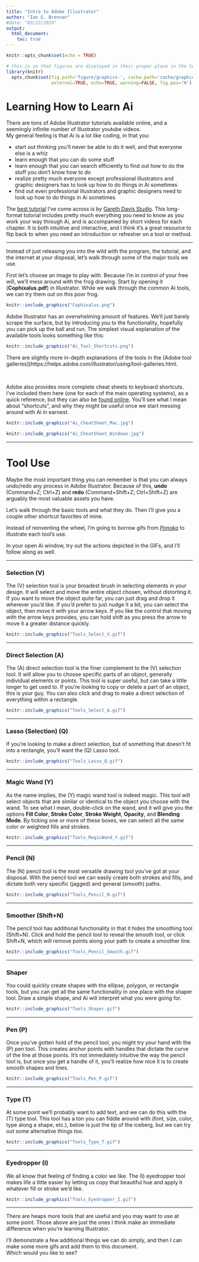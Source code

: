 ```yaml
---
title: "Intro to Adobe Illustrator"
author: "Ian G. Brennan"
#date: "03/12/2019"
output: 
  html_document:
    toc: true
---
```


```r
knitr::opts_chunk$set(echo = TRUE)
```

```r
# this is so that figures are displayed in their proper place in the text, and not all at the end. 
library(knitr)
  opts_chunk$set(fig.path='figure/graphics-', cache.path='cache/graphics-', fig.align='center',
                 external=TRUE, echo=TRUE, warning=FALSE, fig.pos='H')
```

# Learning How to Learn Ai

There are tons of Adobe Illustrator tutorials available online, and a seemingly infinite number of Illustrator youtube videos.  
My general feeling is that Ai is a lot like coding, in that you:

* start out thinking you'll never be able to do it well, and that everyone else is a whiz
* learn enough that you can do some stuff
* learn enough that you can search efficiently to find out how to do the stuff you don't know how to do
* realize pretty much everyone except professional illustrators and graphic designers has to look up how to do things in Ai sometimes
* find out even professional illustrators and graphic designers need to look up how to do things in Ai sometimes


The [best tutorial](https://www.pgsd.org/cms/lib07/PA01916597/Centricity/Domain/202/illustrator_for_beginners_tastytuts.pdf) I've come across is by [Gareth Davis Studio](https://www.youtube.com/channel/UC64eec0UYHxflyEWgyZOvLA). This long-format tutorial includes pretty much everything you need to know as you work your way through Ai, and is accompanied by short videos for each chapter. It is both intuitive and interactive, and I think it's a great resource to flip back to when you need an introduction or refresher on a tool or method.

---

Instead of just releasing you into the wild with the program, the tutorial, and the internet at your disposal, let's walk through some of the major tools we use.

First let's choose an image to play with. Because I'm in control of your free will, we'll mess around with the frog drawing. Start by opening it (**Cophixalus.pdf**) in Illustrator. While we walk through the common Ai tools, we can try them out on this poor frog.
```r
knitr::include_graphics("Cophixalus.png")
```

Adobe Illustrator has an overwhelming amount of features. We'll just barely scrape the surface, but by introducing you to the functionality, hopefully you can pick up the ball and run. The simplest visual explanation of the available tools looks something like this:

```r
knitr::include_graphics("Ai_Tool_Shortcuts.png")
```

There are slightly more in-depth explanations of the tools in the [Adobe tool galleries](https://helpx.adobe.com/illustrator/using/tool-galleries.html.

\  

Adobe also provides more complete cheat sheets to keyboard shortcuts. I've included them here (one for each of the main operating systems), as a quick reference, but they can also be [found online](https://helpx.adobe.com/au/illustrator/using/default-keyboard-shortcuts.html). You'll see what I mean about "shortcuts", and why they might be useful once we start messing around with Ai in earnest.

```r
knitr::include_graphics("Ai_CheatSheet_Mac.jpg")
```
```r
knitr::include_graphics("Ai_CheatSheet_Windows.jpg")
```

---

# Tool Use

Maybe the most important thing you can remember is that you can always undo/redo any process in Adobe Illustrator. Because of this, **undo** (Command+Z; Ctrl+Z) and **redo** (Command+Shift+Z; Ctrl+Shift+Z) are arguably the most valuable assets you have.

Let's walk through the basic tools and what they do. Then I'll give you a couple other shortcut favorites of mine.  

Instead of reinventing the wheel, I'm going to borrow gifs from [*Ponoko*](https://www.ponoko.com/blog/how-to-make/adobe-illustrator-tools/) to illustrate each tool's use.

In your open Ai window, try out the actions depicted in the GIFs, and I'll follow along as well.

---

### Selection (V)
The (V) selection tool is your broadest brush in selecting elements in your design. It will select and move the entire object chosen, without distorting it. If you want to move the object quite far, you can just drag and drop it wherever you'd like. If you'd prefer to just nudge it a bit, you can select the object, then move it with your arrow keys. If you like the control that moving with the arrow keys provides, you can hold shift as you press the arrow to move it a greater distance quickly.

```r
knitr::include_graphics("Tools_Select_V.gif")
```

---

### Direct Selection (A)
The (A) direct selection tool is the finer complement to the (V) selection tool. It will allow you to choose specific parts of an object, generally individual elements or points. This tool is super useful, but can take a little longer to get used to. If you're looking to copy or delete a part of an object, this is your guy. You can also click and drag to make a direct selection of everything within a rectangle. 

```r
knitr::include_graphics("Tools_Select_A.gif")
```

---

### Lasso (Selection) (Q)
If you're looking to make a direct selection, but of something that doesn't fit into a rectangle, you'll want the (Q) Lasso tool.

```r
knitr::include_graphics("Tools_Lasso_Q.gif")
```

---

### Magic Wand (Y)
As the name implies, the (Y) magic wand tool is indeed magic. This tool will select objects that are similar or identical to the object you choose with the wand. To see what I mean, double-click on the wand, and it will give you the options **Fill Color**, **Stroke Color**, **Stroke Weight**, **Opacity**, and **Blending Mode**. By ticking one or more of these boxes, we can select all the same color or weighted fills and strokes. 

```r
knitr::include_graphics("Tools_MagicWand_Y.gif")
```

---

### Pencil (N)
The (N) pencil tool is the most versatile drawing tool you've got at your disposal. With the pencil tool we can easily create both strokes and fills, and dictate both very specific (jagged) and general (smooth) paths. 

```r
knitr::include_graphics("Tools_Pencil_N.gif")
```

---

### Smoother (Shift+N)
The pencil tool has additional functionality in that it hides the smoothing tool (Shift+N). Click and hold the pencil tool to reveal the smooth tool, or click Shift+N, which will remove points along your path to create a smoother line.

```r
knitr::include_graphics("Tools_Pencil_Smooth.gif")
```

---

### Shaper
You could quickly create shapes with the ellipse, polygon, or rectangle tools, but you can get all the same functionality in one place with the shaper tool. Draw a simple shape, and Ai will interpret what you were going for. 

```r
knitr::include_graphics("Tools_Shaper.gif")
```

---

### Pen (P)
Once you've gotten hold of the pencil tool, you might try your hand with the (P) pen tool. This creates anchor points with handles that dictate the curve of the line at those points. It's not immediately intuitive the way the pencil tool is, but once you get a handle of it, you'll realize how nice it is to create smooth shapes and lines. 

```r
knitr::include_graphics("Tools_Pen_P.gif")
```

---

### Type (T)
At some point we'll probably want to add text, and we can do this with the (T) type tool. This tool has a ton you can fiddle around with (font, size, color, type along a shape, etc.), below is just the tip of the iceberg, but we can try out some alternative things too.

```r
knitr::include_graphics("Tools_Type_T.gif")
```

---

### Eyedropper (I)
We all know that feeling of finding a color we like. The (I) eyedropper tool makes life a little easier by letting us copy that beautiful hue and apply it whatever fill or stroke we'd like. 

```r
knitr::include_graphics("Tools_Eyedropper_I.gif")
```

---

There are heaps more tools that are useful and you may want to use at some point. Those above are just the ones I think make an immediate difference when you're learning Illustrator. 

I'll demonstrate a few additional things we can do simply, and then I can make some more gifs and add them to this document.  
Which would you like to see?
